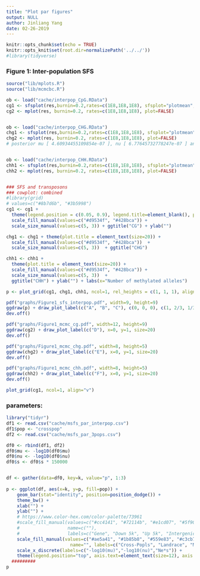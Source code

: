 ```yaml
---
title: "Plot par figures"
output: NULL
author: Jinliang Yang
date: 02-26-2019
---
```



```r
knitr::opts_chunk$set(echo = TRUE) 
knitr::opts_knit$set(root.dir=normalizePath('../../')) 
#library(tidyverse)
```

### Figure 1: Inter-population SFS

```r
source("lib/mplots.R")
source("lib/mcmcbc.R")

ob <- load("cache/interpop_CpG.RData")
cg1 <- sfsplot(res,burnin=0.2,rates=c(1E8,1E8,1E8), sfsplot="plotmean", Ne=150000, k=0:102, plot=FALSE)
cg2 <- mplot(res, burnin=0.2, rates=c(1E8,1E8,1E8), plot=FALSE)


ob <- load("cache/interpop_CHG.RData")
chg1 <- sfsplot(res,burnin=0.2,rates=c(1E8,1E8,1E8), sfsplot="plotmean", Ne=150000, k=0:102, plot=FALSE)
chg2 <- mplot(res, burnin=0.2, rates=c(1E8,1E8,1E8), plot=FALSE)
# posterior mu [ 4.60934455109854e-07 ], nu [ 6.77645732778247e-07 ] and s [ 1.79033264284426e-06 ]


ob <- load("cache/interpop_CHH.RData")
chh1 <- sfsplot(res,burnin=0.2,rates=c(1E8,1E8,1E8), sfsplot="plotmean", Ne=150000, k=0:102, plot=FALSE)
chh2 <- mplot(res, burnin=0.2, rates=c(1E8,1E8,1E8), plot=FALSE)


### SFS and transposons
### cowplot: combined
#library(grid)
# values=c("#8b7d6b", "#3b5998")
cg1 <- cg1 + 
  theme(legend.position = c(0.05, 0.9), legend.title=element_blank(), plot.title = element_text(size=20)) + 
  scale_fill_manual(values=c("#d9534f", "#428bca")) + 
  scale_size_manual(values=c(5, 3)) + ggtitle("CG") + ylab("")

chg1 <- chg1 + theme(plot.title = element_text(size=20)) + 
  scale_fill_manual(values=c("#d9534f", "#428bca"))  + 
  scale_size_manual(values=c(5, 3))  + ggtitle("CHG")

chh1 <- chh1 +
  theme(plot.title = element_text(size=20)) + 
  scale_fill_manual(values=c("#d9534f", "#428bca")) + 
  scale_size_manual(values=c(5, 3))  + 
  ggtitle("CHH") + ylab("") + labs(x="Number of methylated alleles") 

p <- plot_grid(cg1, chg1, chh1, ncol=1, rel_heights = c(1, 1, 1), align="v")

pdf("graphs/Figure1_sfs_interpop.pdf", width=9, height=9)
ggdraw(p) + draw_plot_label(c("A", "B", "C"), c(0, 0, 0), c(1, 2/3, 1/3), size=20)
dev.off()

pdf("graphs/Figure1_mcmc_cg.pdf", width=12, height=9)
ggdraw(cg2) + draw_plot_label(c("D"), x=0, y=1, size=20)
dev.off()

pdf("graphs/Figure1_mcmc_chg.pdf", width=8, height=5)
ggdraw(chg2) + draw_plot_label(c("E"), x=0, y=1, size=20)
dev.off()

pdf("graphs/Figure1_mcmc_chh.pdf", width=8, height=5)
ggdraw(chh2) + draw_plot_label(c("F"), x=0, y=1, size=20)
dev.off()

plot_grid(cg1, ncol=1, align="v")


```



### parameters:

```r
library("tidyr")
df1 <- read.csv("cache/msfs_par_interpop.csv")
df1$pop <- "crosspop"
df2 <- read.csv("cache/msfs_par_3pops.csv")

df0 <- rbind(df1, df2)
df0$mu <- -log10(df0$mu)
df0$nu <- -log10(df0$nu)
df0$s <- df0$s * 150000


df <- gather(data=df0, key=k, value="p", 1:3)
  
p <- ggplot(df, aes(x=k, y=p, fill=pop)) +
    geom_bar(stat="identity", position=position_dodge()) +
    theme_bw() +
    xlab("") +
    ylab("") +
    # https://www.color-hex.com/color-palette/73961
    #scale_fill_manual(values=c("#cc4141", "#72114b", "#e1cd07", "#5f9057", "#114c63", "#d3d3d3"),
    #                  name=c(""),
    #                  labels=c("Gene", "Down 5k", "Up 5k", "Intergenic", "TE", "Rest")) +
    scale_fill_manual(values=c("#ae5a41", "#1b85b8", "#559e83", "#c3cb71"),
                        name="", labels=c("Cross-Popls", "Landrace", "Maize", "Teosinte")) +
    scale_x_discrete(labels=c("-log10(mu)","-log10(nu)","Ne*s")) +
    theme(legend.position="top", axis.text=element_text(size=12), axis.title=element_text(size=15) )
  #########
p
```



